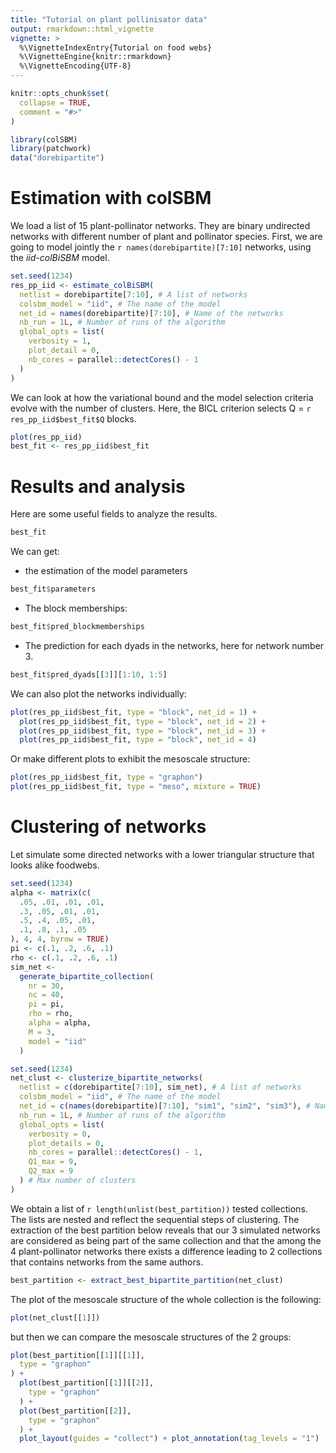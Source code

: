 ```yaml
---
title: "Tutorial on plant pollinisator data"
output: rmarkdown::html_vignette
vignette: >
  %\VignetteIndexEntry{Tutorial on food webs}
  %\VignetteEngine{knitr::rmarkdown}
  %\VignetteEncoding{UTF-8}
---
```


```r
knitr::opts_chunk$set(
  collapse = TRUE,
  comment = "#>"
)
```

```r
library(colSBM)
library(patchwork)
data("dorebipartite")
```

# Estimation with colSBM

We load a list of 15 plant-pollinator networks. They are binary undirected networks with different
number of plant and pollinator species. First, we are going to model jointly the `r names(dorebipartite)[7:10]` networks,
using the *iid-colBiSBM* model.


```r
set.seed(1234)
res_pp_iid <- estimate_colBiSBM(
  netlist = dorebipartite[7:10], # A list of networks
  colsbm_model = "iid", # The name of the model
  net_id = names(dorebipartite)[7:10], # Name of the networks
  nb_run = 1L, # Number of runs of the algorithm
  global_opts = list(
    verbosity = 1,
    plot_detail = 0,
    nb_cores = parallel::detectCores() - 1
  )
)
```

We can look at how the variational bound and the model selection criteria evolve with the number of clusters.
Here, the BICL criterion selects Q = `r res_pp_iid$best_fit$Q` blocks.


```r
plot(res_pp_iid)
best_fit <- res_pp_iid$best_fit
```

# Results and analysis

Here are some useful fields to analyze the results.

```r
best_fit
```

We can get:

* the estimation of the model parameters

```r
best_fit$parameters
```

* The block memberships:

```r
best_fit$pred_blockmemberships
```


* The prediction for each dyads in the networks, here for network number 3.

```r
best_fit$pred_dyads[[3]][1:10, 1:5]
```

We can also plot the networks individually:

```r
plot(res_pp_iid$best_fit, type = "block", net_id = 1) +
  plot(res_pp_iid$best_fit, type = "block", net_id = 2) +
  plot(res_pp_iid$best_fit, type = "block", net_id = 3) +
  plot(res_pp_iid$best_fit, type = "block", net_id = 4)
```

Or make different plots to exhibit the mesoscale structure:

```r
plot(res_pp_iid$best_fit, type = "graphon")
plot(res_pp_iid$best_fit, type = "meso", mixture = TRUE)
```

# Clustering of networks

Let simulate some directed networks with a lower triangular structure that looks
alike foodwebs.

```r
set.seed(1234)
alpha <- matrix(c(
  .05, .01, .01, .01,
  .3, .05, .01, .01,
  .5, .4, .05, .01,
  .1, .8, .1, .05
), 4, 4, byrow = TRUE)
pi <- c(.1, .2, .6, .1)
rho <- c(.1, .2, .6, .1)
sim_net <-
  generate_bipartite_collection(
    nr = 30,
    nc = 40,
    pi = pi,
    rho = rho,
    alpha = alpha,
    M = 3,
    model = "iid"
  )
```


```r
set.seed(1234)
net_clust <- clusterize_bipartite_networks(
  netlist = c(dorebipartite[7:10], sim_net), # A list of networks
  colsbm_model = "iid", # The name of the model
  net_id = c(names(dorebipartite)[7:10], "sim1", "sim2", "sim3"), # Name of the networks
  nb_run = 1L, # Number of runs of the algorithm
  global_opts = list(
    verbosity = 0,
    plot_details = 0,
    nb_cores = parallel::detectCores() - 1,
    Q1_max = 9,
    Q2_max = 9
  ) # Max number of clusters
)
```


We obtain a list of `r length(unlist(best_partition))` tested collections. The lists are nested and reflect the
sequential steps of clustering.
The extraction of the best partition below reveals that our 3 simulated networks
are considered as being part of the same collection and that the among the 4
plant-pollinator networks there exists a difference leading to 2 collections that
contains networks from the same authors.

```r
best_partition <- extract_best_bipartite_partition(net_clust)
```

The plot of the mesoscale structure of the whole collection is the following:

```r
plot(net_clust[[1]])
```

but then we can compare the mesoscale structures of the 2 groups:

```r
plot(best_partition[[1]][[1]],
  type = "graphon"
) +
  plot(best_partition[[1]][[2]],
    type = "graphon"
  ) +
  plot(best_partition[[2]],
    type = "graphon"
  ) +
  plot_layout(guides = "collect") + plot_annotation(tag_levels = "1")
```
